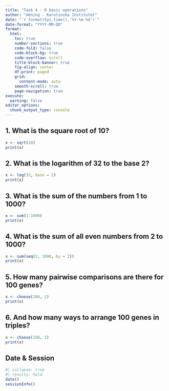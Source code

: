```yaml
---
title: "Task 4 - R basic operations"
author: "Hening - Karolinska Institutet"
date: "`r format(Sys.time(),'%Y-%m-%d')`"
date-format: "YYYY-MM-DD"
format:
  html:
    toc: true
    number-sections: true
    code-fold: false
    code-block-bg: true
    code-overflow: scroll
    title-block-banner: true
    fig-align: center
    df-print: paged
    grid: 
      content-mode: auto
    smooth-scroll: true
    page-navigation: true
execute:
  warning: false
editor_options: 
  chunk_output_type: console
---
```


## 1. What is the square root of 10?
```r
x <- sqrt(10)
print(x)
```

## 2. What is the logarithm of 32 to the base 2?
```r
x <- log(32, base = 2)
print(x)
```

## 3. What is the sum of the numbers from 1 to 1000?
```r
x <- sum(1:1000)
print(x)
```

## 4. What is the sum of all even numbers from 2 to 1000?
```r
x <- sum(seq(2, 1000, by = 2))
print(x)
```

## 5. How many pairwise comparisons are there for 100 genes?
```r
x <- choose(100, 2)
print(x)
```

## 6. And how many ways to arrange 100 genes in triples?
```r
x <- choose(100, 3)
print(x)
```

## Date & Session
```r
#| collapse: true
#| results: hold
date()
sessionInfo()
```
